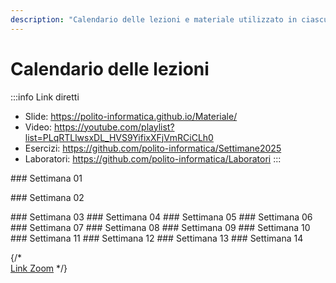 ```yaml
---
description: "Calendario delle lezioni e materiale utilizzato in ciascuna lezione"
---
```



# Calendario delle lezioni

:::info Link diretti
- Slide: https://polito-informatica.github.io/Materiale/
- Video: https://youtube.com/playlist?list=PLqRTLlwsxDL_HVS9YifixXFjVmRCiCLh0
- Esercizi: https://github.com/polito-informatica/Settimane2025
- Laboratori: https://github.com/polito-informatica/Laboratori
:::


<LectureTable defaultTeacher="" defaultType="Lezione">

<LectureDivider>
### Settimana 01
</LectureDivider>

<LectureRow
    date="22/09/2025" time="16:00-17:30"
    topic="L01a Introduzione al corso"
    teacher="Fulvio Corno"
    pdf="https://polito-informatica.github.io/Materiale/Unita'%200%20-%20Introduzione%20al%20corso%20(Corno).pdf"
    video='https://youtu.be/7v8uqqdhk90'
/>

<LectureRow
    date="22/09/2025" 
    topic="L01b L'ecosistema Python"
    type='Video'
    teacher="Fulvio Corno"
    video='https://youtu.be/dNYvofNN98c'
/>

<LectureRow
    date="22/09/2025" 
    topic="L01c Informazioni pratiche"
    type='Video'
    teacher="Fulvio Corno"
    video='https://youtu.be/xHqOVV2j1_M'
/>

<LectureRow
    date="24/09/2024"  time='11:30-13:00'
    topic="L02 Programmazione, Algoritmi, Pseudo-Codice, Diagrammi di flusso"
    type='Lezione'
    pdf='https://polito-informatica.github.io/Materiale/P1-La_Programmazione.pdf'
    teacher='Roberta Bardini'
/>

<LectureRow
    date="24/09/2025" time='13:00-14:30'
    topic="L03 Introduzione a Python."
    type='Lezione'
    teacher='Fulvio Corno'
/>

<LectureRow 
    date='' time=''
    topic='Esercizi della settimana'
    teacher='' type=''
    github='https://github.com/polito-informatica/Settimane2025/tree/main/Settimana01'
/>

<LectureDivider>
### Settimana 02
</LectureDivider>

<LectureRow
    date="29/09/2025" time="16:00-17:30"
    topic="L04 Variabili e valori. Numeri e espressioni"
/>

<LectureRow
    date="01/10/2025"  time='11:30-13:00'
    topic="L05 Esercizio su espressioni. Introduzione alle Stringhe"
 />

<LectureRow
    date="01/10/2025" time='13:00-14:30'
    topic="L06 Operazioni sulle stringhe."
/>

<LectureRow
    date="01/10/2024" time='16:00-17:30'
    topic="Lab 1 - Squadra 3 - Flow Chart e primi programmi"
    pdf='https://github.com/polito-informatica/Laboratori/blob/main/Lab01/Lab01_testo.pdf?raw=true'
    type='Laboratorio'
/>

<LectureRow
    date="02/10/2025" time='11:30-13:00'
    topic="Lab 1 - Squadra 1 - Flow Chart e primi programmi"
    pdf='https://github.com/polito-informatica/Laboratori/blob/main/Lab01/Lab01_testo.pdf?raw=true'
    type='Laboratorio'
/>

<LectureRow
    date="02/10/2025" time='13:00-14:30'
    topic="Lab 1 - Squadra 2 - Flow Chart e primi programmi"
    pdf='https://github.com/polito-informatica/Laboratori/blob/main/Lab01/Lab01_testo.pdf?raw=true'
    type='Laboratorio'
/>

<LectureRow 
    date='' time=''
    topic='Esercizi della settimana'
    teacher='' type=''
    github='https://github.com/polito-informatica/Settimane2025/tree/main/Settimana02'
/>


<LectureDivider>
### Settimana 03
</LectureDivider>

<LectureDivider>
### Settimana 04
</LectureDivider>


<LectureDivider>
### Settimana 05
</LectureDivider>


<LectureDivider>
### Settimana 06
</LectureDivider>


<LectureDivider>
### Settimana 07
</LectureDivider>


<LectureDivider>
### Settimana 08
</LectureDivider>


<LectureDivider>
### Settimana 09
</LectureDivider>


<LectureDivider>
### Settimana 10
</LectureDivider>


<LectureDivider>
### Settimana 11
</LectureDivider>


<LectureDivider>
### Settimana 12
</LectureDivider>


<LectureDivider>
### Settimana 13
</LectureDivider>


<LectureDivider>
### Settimana 14
</LectureDivider>



</LectureTable>

{/* <br/><a href='https://polito-it.zoom.us/j/86175075461?pwd=dXd6RFVVSEVCYWRSUjkzckRGUmFTZz09'>Link Zoom</a> */}
